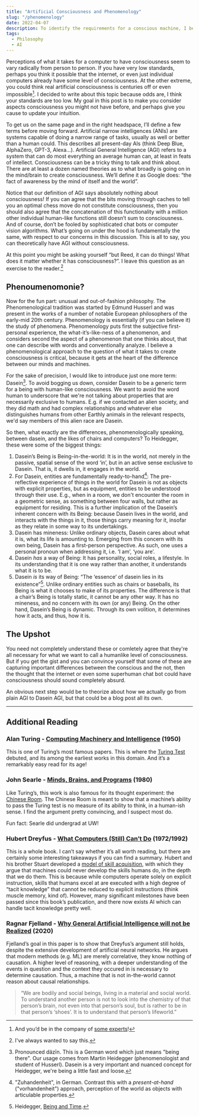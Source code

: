 ```yaml
---
title: "Artificial Consciousness and Phenomenology"
slug: "/phenomenology"
date: 2022-04-07
description: To identify the requirements for a conscious machine, I believe we ought to look beyond mechanical scientific accounts of what makes a human human. Using a phenomenological approach to this subject, we stand to better express what is necessary for a true, human-level artificial consciousness.
tags:
  - Philosophy
  - AI
---
```


Perceptions of what it takes for a computer to have consciousness seem to vary radically from person to person. If you have very low standards, perhaps you think it possible that the internet, or even just individual computers already have some level of consciousness. At the other extreme, you could think real artificial consciousness is centuries off or even impossible[^1]. I decided to write about this topic because odds are, I think your standards are too low. My goal in this post is to make you consider aspects consciousness you might not have before, and perhaps give you cause to update your intuition.

To get us on the same page and in the right headspace, I’ll define a few terms before moving forward. Artificial narrow intelligences (ANIs) are systems capable of doing a narrow range of tasks, usually as well or better than a human could. This describes all present-day AIs (think Deep Blue, AlphaZero, GPT-3, Alexa…).  Artificial General Intelligence (AGI) refers to a system that can do most everything an average human can, at least in feats of intellect. Consciousness can be a tricky thing to talk and think about. There are at least a dozen named theories as to what broadly is going on in the mind/brain to create consciousness. We’ll define it as Google does: “the fact of awareness by the mind of itself and the world”.  

Notice that our definition of AGI says absolutely nothing about consciousness! If you can agree that the bits moving through caches to tell you an optimal chess move do not constitute consciousness, then you should also agree that the concatenation of this functionality with a million other individual human-like functions still doesn’t sum to consciousness. And of course, don’t be fooled by sophisticated chat bots or computer vision algorithms. What’s going on under the hood is fundamentally the same, with respect to our concerns in this discussion. This is all to say, you can theoretically have AGI without consciousness. 

At this point you might be asking yourself “but Reed, it can do things! What does it matter whether it has consciousness?”. I leave this question as an exercise to the reader.[^2]

## Phenoumenomonie?

Now for the fun part: unusual and out-of-fashion philosophy. The Phenomenological tradition was started by Edmund Husserl and was present in the works of a number of notable European philosophers of the early-mid 20th century. Phenomenology is essentially (if you can believe it) the study of phenomena. Phenomenology puts first the subjective first-personal experience, the what-it’s-like-ness of a phenomenon, and considers second the aspect of a phenomenon that one thinks about, that one can describe with words and conventionally analyze. I believe a phenomenological approach to the question of what it takes to create consciousness is critical, because it gets at the heart of the difference between our minds and machines. 

For the sake of precision, I would like to introduce just one more term: Dasein[^3]. To avoid bogging us down, consider Dasein to be a generic term for a being with human-like consciousness. We want to avoid the word human to underscore that we're not talking about properties that are necessarily exclusive to humans. E.g. if we contacted an alien society, and they did math and had complex relationships and whatever else distinguishes humans from other Earthly animals in the relevant respects, we'd say members of this alien race are Dasein.  

So then, what exactly are the differences, phenomenologically speaking, between dasein, and the likes of chairs and computers? To Heidegger, these were some of the biggest things:

1. Dasein’s Being is Being-in-the-world: It is in the world, not merely in the passive, spatial sense of the word ‘in’, but in an active sense exclusive to Dasein. That is, it dwells in, it engages in the world.
2. For Dasein, entities are fundamentally ready-to-hand[^4]: The pre-reflective experience of things in the world for Dasein is not as objects with explicit properties, but as equipment, entities to be understood through their use. E.g., when in a room, we don't encounter the room in a geometric sense, as something between four walls, but rather as equipment for residing. This is a further implication of the Dasein’s inherent concern with its Being: because Dasein lives in the world, and interacts with the things in it, those things carry meaning for it, insofar as they relate in some way to its undertakings. 
3. Dasein has mineness: Unlike ordinary objects, Dasein cares about what it is, what its life is amounting to. Emerging from this concern with its own being, Dasein has a first-person perspective. As such, one uses a personal pronoun when addressing it, i.e. ‘I am’, ‘you are’.
4. Dasein *has* a way of Being: It has personality, social roles, a lifestyle. In its understanding that it is one way rather than another, it understands what it is to be. 
5. Dasein *is* its way of Being: “The ‘essence’ of dasein lies in its existence”[^5]. Unlike ordinary entities such as chairs or baseballs, its Being is what it chooses to make of its properties. The difference is that a chair’s Being is totally static, it cannot be any other way. It has no mineness, and no concern with its own (or any) Being. On the other hand, Dasein’s Being is dynamic. Through its own volition, it determines how it acts, and thus, how it is.

## The Upshot
You need not completely understand these or comletely agree that they're all necessary for what we want to call a humanlike level of consciousness. But if you get the gist and you can convince yourself that some of these are capturing important differences between the conscious and the not, then the thought that the internet or even some superhuman chat bot could have consciousness should sound completely absurd. 

An obvious next step would be to theorize about how we actually go from plain AGI to Dasein AGI, but that could be a blog post all its own.

---

## Additional Reading

### Alan Turing - [Computing Machinery and Intelligence](https://academic.oup.com/mind/article/LIX/236/433/986238) (1950) 

This is one of Turing’s most famous papers. This is where the [Turing Test](https://en.wikipedia.org/wiki/Turing_test) debuted, and its among the earliest works in this domain. And it’s a remarkably easy read for its age! 

### John Searle - [Minds, Brains, and Programs](https://www.law.upenn.edu/live/files/3413-searle-j-minds-brains-and-programs-1980pdf) (1980) 

Like Turing’s, this work is also famous for its thought experiment: the [Chinese Room](https://en.wikipedia.org/wiki/Chinese_room). The Chinese Room is meant to show that a machine’s ability to pass the Turing test is no measure of its ability to think, in a human-ish sense. I find the argument pretty convincing, and I suspect most do.

Fun fact: Searle did undergrad at UW!

### Hubert Dreyfus - [What Computers (Still) Can’t Do](https://www.penguin.com.au/books/what-computers-still-cant-do-9780262540674) (1972/1992) 

This is a whole book. I can’t say whether it’s all worth reading, but there are certainly some interesting takeaways if you can find a summary. Hubert and his brother Stuart developed a [model of skill acquisition](https://www.kaizenko.com/the-dreyfus-model-of-skills-acquisition/), with which they argue that machines could never develop the skills humans do, in the depth that we do them. This is because while computers operate solely on explicit instruction, skills that humans excel at are executed with a high degree of “tacit knowledge” that cannot be reduced to explicit instructions (think muscle memory, kind of). However, many significant milestones have been passed since this book’s publication, and there now exists AI which can handle tacit knowledge pretty well. 

### Ragnar Fjelland - [Why General Artificial Intelligence will not be Realized](https://www.nature.com/articles/s41599-020-0494-4) (2020) 

Fjelland’s goal in this paper is to show that Dreyfus’s argument still holds, despite the extensive development of artificial neural networks. He argues that modern methods (e.g. ML) are merely correlative, they know nothing of causation. A higher level of reasoning, with a deeper understanding of the events in question and the context they occured in is necessary to determine causation. Thus, a machine that is not in-the-world cannot reason about causal relationships. 

>“We are bodily and social beings, living in a material and social world. To understand another person is not to look into the chemistry of that person’s brain, not even into that person’s soul, but is rather to be in that person’s ‘shoes’. It is to understand that person’s lifeworld.” 

[^1]: And you’d be in the company of [some experts](https://www.researchgate.net/publication/280838978_Future_Progress_in_Artificial_Intelligence_A_Survey_of_Expert_Opinion)!

[^2]: I've always wanted to say this.

[^3]: Pronounced däzīn. This is a German word which just means "being there". Our usage comes from Martin Heidegger (phenomenologist and student of Husserl). Dasein is a very important and nuanced concept for Heidegger, we're being a little fast and loose.

[^4]: "Zuhandenheit", in German. Contrast this with a *present-at-hand* ("vorhandenheit") approach, perception of the world as objects with articulable properties.  

[^5]: Heidegger, [Being and Time](http://www.naturalthinker.net/trl/texts/Heidegger,Martin/Heidegger,%20Martin%20-%20Being%20and%20Time/Being%20and%20Time.pdf).
